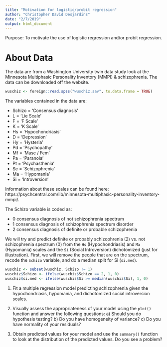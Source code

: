 ```yaml
---
title: "Motivation for logistic/probit regression"
author: "Christopher David Desjardins"
date: "2/7/2019"
output: html_document
---
```


Purpose: To motivate the use of logistic regression and/or probit regression.

# About Data
The data are from a Washington University twin data study look at the Minnesota Multiphasic Personality Inventory (MMPI) & schizophrenia. The data can be downloaded off the website.

```r
wuschiz <- foreign::read.spss("wuschiz.sav", to.data.frame = TRUE)
```

The variables contained in the data are:

* Schizo = 'Consensus diagnosis'
* L   = 'Lie Scale'
* F   = 'F Scale'
* K   = 'K Scale'
* Hs  = 'Hypochondriasis'
* D   = 'Depression'
* Hy  = 'Hysteria'
* Pd  = 'Psychopathy'
* Mf  = 'Masc / Fem'
* Pa  = 'Paranoia'
* Pt  = 'Psychasthenia'
* Sc  = 'Schizophrenia'
* Ma  = 'Hypomania'
* Si  = 'Introversion'

Information about these scales can be found here: https://psychcentral.com/lib/minnesota-multiphasic-personality-inventory-mmpi/.


The Schizo variable is coded as:

- 0 consensus diagnosis of not schizophrenia spectrum
- 1 consensus diagnosis of schizophrenia spectrum disorder
- 2 consensus diagnosis of definite or probable schizophrenia  

We will try and predict definite or probably schizophrenia (2) vs. not schizophrenia spectrum (0) from the `Hs`  (Hypochondriasis) and `Ma` (Hypomania) scales and the `Si` (Social Introversion) dichotomized (just for illustration). First, we will remove the people that are on the spectrum, recode the `Schizo` variable, and do a median split for Si (`si.med`).

```r
wuschiz <- subset(wuschiz, Schizo != 1)
wuschiz$Schizo <- ifelse(wuschiz$Schizo == 2, 1, 0)
wuschiz$si.med <- ifelse(wuschiz$Si >= median(wuschiz$Si), 1, 0)
```

1. Fit a multiple regression model predicting schizophrenia given the hypochondriasis, hypomania, and dichotomized social introversion scales.

2. Visually assess the appropriateness of your model using the `plot()` function and answer the following questions: a) Should you do hypothesis testing? b) Do you have homogeneity of variance? c) Do you have normality of your residuals?

3. Obtain predicted values for your model and use the `summary()` function to look at the distribution of the predicted values. Do you see a problem?


